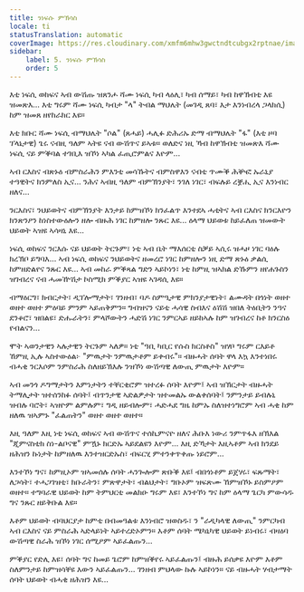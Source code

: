 ```yaml
---
title: ንነፍሱ ምኽሳስ
locale: ti
statusTranslation: automatic
coverImage: https://res.cloudinary.com/xmfm6mhw3gwctndtcubgx2rptnae/image/upload/v1740468922/small_cover_tratado_de_psicologia_revolucionaria_a4c0dca4e0.webp
sidebar:
    label: 5. ንነፍሱ ምኽሳስ
    order: 5
---
```

እቲ ነፍሲ ወከፍና ኣብ ውሽጡ ዝጸንሖ ሻሙ ነፍሲ ካብ ላዕሊ፣ ካብ ሰማይ፣ ካብ ከዋኽብቲ እዩ ዝመጽእ... እቲ ግሩም ሻሙ ነፍሲ ካብታ "ላ" ትብል ማህሌት (መገዲ ጸባ፣ እታ እንነብረላ ጋላክሲ) ከም ዝመጸ ዘየከራክር እዩ።

እቲ ክቡር ሻሙ ነፍሲ ብማህሌት "ሶል" (ጸሓይ) ሓሊፉ ድሕሪኡ ድማ ብማህሌት "ፋ" (እቲ ዞባ ፕላኔታዊ) ጌሩ ናብዚ ዓለም ኣትዩ ናብ ውሽጥና ይኣቱ። ወለድና ነዚ ኻብ ከዋኽብቲ ዝመጽእ ሻሙ ነፍሲ ናይ ምቕባል ተገቢእ ዝኾነ ኣካል ፈጢሮምልና እዮም...

ኣብ ርእስና ብጽኑዕ ብምስራሕን ምእንቲ መሳኹትና ብምስዋእን ናብቲ ጥሙቕ ሕቝፎ ኡራኒያ ተዓዊትና ክንምለስ ኢና... ንሕና ኣብዚ ዓለም ብምኽንያት፣ ንገለ ነገር፣ ብፍሉይ ረቛሒ ኢና እንነብር ዘለና...

ንርእስና፣ ንህይወትና ብምኽንያት እንታይ ከምዝኾነ ክንፈልጥ እንተደኣ ሓቲትና ኣብ ርእስና ክንርእዮን ክንጽንዖን ከነስተውዕሎን ዘሎ ብዙሕ ነገር ከምዘሎ ንጹር እዩ... ዕላማ ህይወቱ ከይፈለጠ ዝመውት ህይወት ኣዝዩ ኣሳዛኒ እዩ...

ነፍሲ ወከፍና ንርእሱ ናይ ህይወት ትርጉም፣ ነቲ ኣብ ቤት ማእሰርቲ ስቓይ ኣሲሩ ዝሓዞ ነገር ባዕሉ ክረኽቦ ይግባእ... ኣብ ነፍሲ ወከፍና ንህይወትና ዘመረሮ ነገር ከምዘሎን ነዚ ድማ ጽኑዕ ቃልሲ ከምዘድልየና ንጹር እዩ... ኣብ መከራ ምቕጻል ግድን ኣይኮነን፣ ነቲ ከምዚ ዝኣክል ድኹምን ዘየሐጉስን ዝገብረና ናብ ሓመዅሽታ ኮስሚክ ምቕያር ኣዝዩ ኣገዳሲ እዩ።

ብማዕርግ፣ ክብርታት፣ ዲፕሎማታት፣ ገንዘብ፣ ባዶ ስምዒታዊ ምክንያታዊነት፣ ልሙዳት በጎነት ወዘተ ወዘተ ወዘተ ምዕባይ ምንም ኣይጠቅምን። ግብዝናን ናይቲ ሓሳዊ ስብእና ዕሽሽ ዝበለ ትዕቢትን ንዓና ደንቆሮ፣ ዝበልዩ፣ ድሑራትን፣ ምላሾውትን ሓድሽ ነገር ንምርኣይ ዘይከኣሉ ከም ዝገብረና ከቶ ክንርስዕ የብልናን...

ሞት ኣወንታዊን ኣሉታዊን ትርጉም ኣለዎ። ነቲ "ዓቢ ካቢር የሱስ ክርስቶስ" ዝሃቦ ግሩም ርእይቶ ኸምዚ ኢሉ ኣስተውዕል፦ "ምዉታት ንምዉታቶም ይቀብሩ"። ብዙሓት ሰባት ዋላ እኳ እንተነበሩ ብሓቂ ንርእሶም ንምስራሕ ስለዘይኽእሉ ንዝኾነ ውሽጣዊ ለውጢ ምዉታት እዮም።

ኣብ መንጎ ዶግማታትን እምነታትን ተቐርቂሮም ዝተረፉ ሰባት እዮም፤ ኣብ ዝኽርታት ብዙሓት ትማሊታት ዝተሰንከፉ ሰባት፤ ብጥንታዊ ኣድልዎታት ዝተመልኡ ውልቀሰባት፤ ንምንታይ ይብሉኒ ዝብሉ ባሮት፣ ኣዝዮም ልምሉም፣ ግዲ ዘይብሎም፣ ሓድሓደ ግዜ ከምኡ ስለዝተነግሮም ኣብ ሓቂ ከም ዘለዉ ዝኣምኑ "ፈልጠትን" ወዘተ ወዘተ ወዘተ።

እዚ ዓለም እዚ ነቲ ነፍሲ ወከፍና ኣብ ውሽጥና ተሰኪምናዮ ዘለና ሕቡእ ነውሪ ንምጥፋእ ዘኽእል "ጂምናስቲክ ስነ-ልቦናዊ" ምዃኑ ክርድኡ ኣይደልዩን እዮም... እዚ ድኻታት እዚኣቶም ኣብ ክንደይ ዘሕዝን ኩነታት ከምዘለዉ እንተዝርድኡስ፣ ብፍርሂ ምተንቀጥቀጡ ነይሮም...

እንተኾነ ግና፣ ከምዚኦም ዝኣመሰሉ ሰባት ሓንጐሎም ጽቡቕ እዩ፤ ብበጎነቶም ይጀሃሩ፣ ፍጹማት፣ ለጋሳት፣ ተሓጋገዝቲ፣ ክቡራትን፣ ምጽዋታት፣ ብልህታት፣ ግቡኦም ዝፍጽሙ ኸምዝኾኑ ይስምዖም ወዘተ። ተግባራዊ ህይወት ከም ትምህርቲ መልክዑ ግሩም እዩ፣ እንተኾነ ግና ከም ዕላማ ጌርካ ምውሳዱ ግና ንጹር ዘይቅቡል እዩ።

እቶም ህይወት ብባህርያታ ከምቲ በብመዓልቱ እንነብሮ ዝወስዱ፣ ን "ራዲካላዊ ለውጢ" ንምርካብ ኣብ ርእስና ናይ ምስራሕ ኣድላይነት ኣይተረድኦምን። እቶም ሰባት ሜካኒካዊ ህይወት ይነብሩ፣ ብዛዕባ ውሽጣዊ ስራሕ ዝኾነ ነገር ሰሚዖም ኣይፈልጡን...

ምቕያር የድሊ እዩ፣ ሰባት ግና ከመይ ጌሮም ከምዝቕየሩ ኣይፈልጡን፤ ብዙሕ ይሰቃዩ እዮም እቶም ስለምንታይ ከምዝሳቐዩ እውን ኣይፈልጡን... ገንዘብ ምህላው ኩሉ ኣይኮነን። ናይ ብዙሓት ሃብታማት ሰባት ህይወት ብሓቂ ዘሕዝን እዩ...

